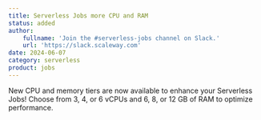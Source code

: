 ```yaml
---
title: Serverless Jobs more CPU and RAM
status: added
author:
    fullname: 'Join the #serverless-jobs channel on Slack.'
    url: 'https://slack.scaleway.com'
date: 2024-06-07
category: serverless
product: jobs
---
```


New CPU and memory tiers are now available to enhance your Serverless Jobs! Choose from 3, 4, or 6 vCPUs and 6, 8, or 12 GB of RAM to optimize performance.

